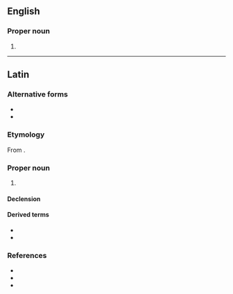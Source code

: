 {{also|bosporus}}
==English==

===Proper noun===
{{en-proper noun|head=the Bosporus}}

# {{alternative spelling of|Bosphorus|lang=en}}

----

==Latin==

===Alternative forms===
* {{l|la|Bosphorus}}
* {{l|la|Bosforus}}

===Etymology===
From {{der|la|grc|Βόσπορος}}.

===Proper noun===
{{la-proper noun|Bosporus|Bosporī|m|second}}

# {{non-gloss definition|Any of multiple [[strait]]s, chiefly the one known as the {{l|en|Bosphorus}} in English.}}

====Declension====
{{la-decl-2nd|Bospor|num=sg}}

====Derived terms====
* {{l|la|Bosporus Cimmerius}}
* {{l|la|Bosporus Thracius}}

===References===
* {{R:L&S}}
* {{R:Elementary Lewis}}
* {{R:Gaffiot}}